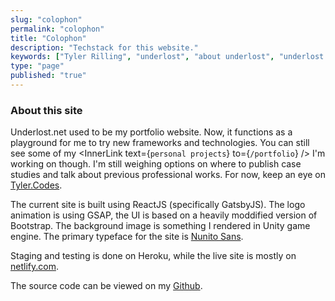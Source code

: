 ```yaml
---
slug: "colophon"
permalink: "colophon"
title: "Colophon"
description: "Techstack for this website."
keywords: ["Tyler Rilling", "underlost", "about underlost", "underlost.net"]
type: "page"
published: "true"
---
```


### About this site

Underlost.net used to be my portfolio website. Now, it functions as a playground for me to try new frameworks and technologies. You can still see some of my <InnerLink text={`personal projects`} to={`/portfolio`} /> I'm working on though. I'm still weighing options on where to publish case studies and talk about previous professional works. For now, keep an eye on [Tyler.Codes](https://tyler.codes).

The current site is built using ReactJS (specifically GatsbyJS). The logo animation is using GSAP, the UI is based on a heavily moddified version of Bootstrap. The background image is something I rendered in Unity game engine. The primary typeface for the site is [Nunito Sans](https://fonts.google.com/specimen/Nunito+Sans).

Staging and testing is done on Heroku, while the live site is mostly on [netlify.com](https://netlify.com). 

The source code can be viewed on my [Github](https://github.com/underlost/underlost.net/). 
